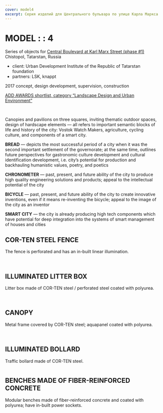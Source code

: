 ```yaml
---
cover: model4
excerpt: Серия изделий для Центрального бульвара по улице Карла Маркса фаза#1
---
```


# MODEL : : 4

Series of objects for [Central Boulevard at Karl Marx Street (phase #1)](/chistopol)<br/>
Chistopol, Tatarstan, Russia

- client: Urban Development Institute of the Republic of Tatarstan foundation
- partners: LSK, knappt

2017 concept, design development, supervision, construction

[ADD AWARDS shortlist, category “Landscape Design and Urban Environment”](https://addawards.ru/nominations/detail.php?ELEMENT_ID=86102)

<Carousel effect=crossfade>
	<Image src="https://unitcdn.tmshv.com/model4_23_1_6f6d21f5f0.jpg" alt="" />
	<Image src="https://unitcdn.tmshv.com/model4_23_2_555b25e06d.jpg" alt="" />
	<Image src="https://unitcdn.tmshv.com/model4_23_3_0c3eb223b7.jpg" alt="" />
	<Image src="https://unitcdn.tmshv.com/model4_23_4_79e550284a.jpg" alt="" />
</Carousel>

Canopies and pavilions on three squares, inviting thematic outdoor spaces, design of hardscape elements — all refers to important semantic blocks of life and history of the city: Vostok Watch Makers, agriculture, cycling culture, and components of a smart city.

**BREAD** — depicts the most successful period of a city when it was the second important settlement of the governorate; at the same time, outlines future perspectives for gastronomic culture development and cultural identification development, i.e. city’s potential for production and backhauling humanistic values, poetry, and poetics

**CHRONOMETER** — past, present, and future ability of the city to produce high quality engineering solutions and products; appeal to the intellectual potential of the city

**BICYCLE** — past, present, and future ability of the city to create innovative inventions, even if it means re-inventing the bicycle; appeal to the image of the city as an inventor

**SMART CITY** — the city is already producing high tech components which have potential for deep integration into the systems of smart management of houses and cities


## COR-TEN STEEL FENCE

The fence is perforated and has an in-built linear illumination.


<Image src="https://unitcdn.tmshv.com/model4_01_507f48d4e9.jpg" alt="" />

<Image src="https://unitcdn.tmshv.com/model4_02_9d50ff4e44.jpg" alt="" />

## ILLUMINATED LITTER BOX

Litter box made of COR-TEN steel / perforated steel coated with polyurea.

<Image src="https://unitcdn.tmshv.com/model4_04_0f5612199d.jpg" alt="" />

<Carousel effect=crossfade>
	<Image src="https://unitcdn.tmshv.com/model4_20_1_600b4f9164.jpg" alt="" />
	<Image src="https://unitcdn.tmshv.com/model4_20_2_e093f2d2af.jpg" alt="" />
</Carousel>

<Image src="https://unitcdn.tmshv.com/model4_24_acabe96d58.jpg" alt="" />

<Image src="https://unitcdn.tmshv.com/model4_06_91399e36bf.jpg" alt="" />

## CANOPY
Metal frame covered by COR-TEN steel; aquapanel coated with polyurea.

<Image src="https://unitcdn.tmshv.com/model4_09_c2458c330e.jpg" alt="" />

<Carousel effect=slide>
	<Image src="https://unitcdn.tmshv.com/model4_21_1_18b10d333e.jpg" alt="" />
	<Image src="https://unitcdn.tmshv.com/model4_21_2_6e18cdc629.jpg" alt="" />
	<Image src="https://unitcdn.tmshv.com/model4_21_3_92a0d444e0.jpg" alt="" />
	<Image src="https://unitcdn.tmshv.com/model4_21_4_b07e03a726.jpg" alt="" />
	<Image src="https://unitcdn.tmshv.com/model4_21_5_719beadd4c.jpg" alt="" />
	<Image src="https://unitcdn.tmshv.com/model4_21_6_ff681d4fb2.jpg" alt="" />
</Carousel>

<Image src="https://unitcdn.tmshv.com/model4_08_fcefe9f0b9.jpg" alt="" />

## ILLUMINATED BOLLARD

Traffic bollard made of COR-TEN steel.

<Image src="https://unitcdn.tmshv.com/model4_11_baa1f1d679.jpg" alt="" />

## BENCHES MADE OF FIBER-REINFORCED CONCRETE

Modular benches made of fiber-reinforced concrete and coated with polyurea; have in-built power sockets.

<Image src="https://unitcdn.tmshv.com/model4_16_9921a4c82c.jpg" alt="" />


